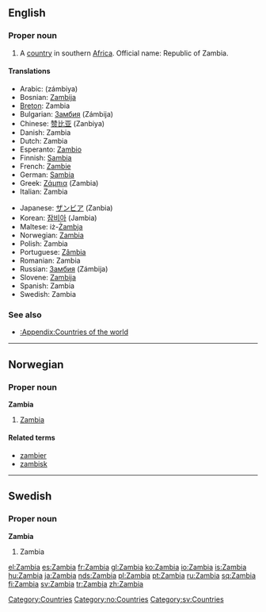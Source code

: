 ==English==

===Proper noun===
{{en-proper noun}}

# A [[country]] in southern [[Africa]]. Official name: Republic of Zambia.

====Translations====
{{trans-top|country in Southern Africa}}
*Arabic: {{ARchar|[[زامبيا]]}} (zámbiya) {{f}}
*Bosnian: [[Zambija]] {{f}}
*[[Breton]]: Zambia
*Bulgarian: [[Замбия]] (Zámbija) {{f}}
*Chinese: [[赞比亚]] (Zanbiya)
*Danish: Zambia
*Dutch: Zambia
*Esperanto: [[Zambio]]
*Finnish: [[Sambia]]
*French: [[Zambie]] {{f}}
*German: [[Sambia]]
*Greek: [[Ζάμπια]] (Zambia) {{f}}
*Italian: Zambia {{m}}
{{trans-mid}}
*Japanese: [[ザンビア]] (Zanbia)
*Korean: [[잠비아]] (Jambia)
*Maltese: iż-[[Żambja]]
*Norwegian: [[#Norwegian|Zambia]]
*Polish: Zambia {{f}}
*Portuguese: [[Zâmbia]] {{f}}
*Romanian: Zambia {{f}}
*Russian: [[Замбия]] (Zámbija) {{f}}
*Slovene: [[Zambija]] {{f}}
*Spanish: Zambia {{f}}
*Swedish: Zambia
{{trans-bottom}}

===See also===
* [[:Appendix:Countries of the world]]

[[Category:Countries]]

----

==Norwegian==

===Proper noun===
'''Zambia'''

# [[#English|Zambia]]

====Related terms====
*[[zambier]]
*[[zambisk]]

[[Category:no:Countries]]

----

==Swedish==

===Proper noun===
'''Zambia'''

# Zambia

[[Category:sv:Countries]]

[[el:Zambia]]
[[es:Zambia]]
[[fr:Zambia]]
[[gl:Zambia]]
[[ko:Zambia]]
[[io:Zambia]]
[[is:Zambia]]
[[hu:Zambia]]
[[ja:Zambia]]
[[nds:Zambia]]
[[pl:Zambia]]
[[pt:Zambia]]
[[ru:Zambia]]
[[sq:Zambia]]
[[fi:Zambia]]
[[sv:Zambia]]
[[tr:Zambia]]
[[zh:Zambia]]